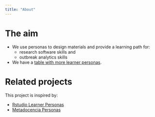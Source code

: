 ```yaml
---
title: "About"
---
```


# The aim

-   We use personas to design materials and provide a learning path for:
    -   research software skills and
    -   outbreak analytics skills
-   We have a [table with more learner personas](table.html).

# Related projects

This project is inspired by:

-   [Rstudio Learner Personas](https://rstudio-education.github.io/learner-personas/)
-   [Metadocencia Personas](https://www.metadocencia.org/personas/)
